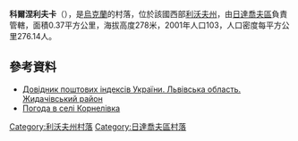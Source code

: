 {{coord|49|15|39|N|24|4|41|E|scale:100000|display=title}}

'''科爾涅利夫卡'''（{{lang-uk|Корнелівка}}），是[[烏克蘭|烏克蘭]]的村落，位於該國西部[[利沃夫州|利沃夫州]]，由[[日達喬夫區|日達喬夫區]]負責管轄，面積0.37平方公里，海拔高度278米，2001年人口103，人口密度每平方公里276.14人。

==參考資料==
*[http://www.uaidx.com/13/282/index Довідник поштових індексів України. Львівська область. Жидачівський район] {{Wayback|url=http://www.uaidx.com/13/282/index |date=20160909184734 }}
* [http://weather.in.ua/ua/l'vovskaja/11504 Погода в селі Корнелівка]{{Wayback|url=http://weather.in.ua/ua/l%27vovskaja/11504 |date=20111221173445 }}

{{DEFAULTSORT:Корнелівка}}
[[Category:利沃夫州村落|Category:利沃夫州村落]]
[[Category:日達喬夫區村落|Category:日達喬夫區村落]]


{{Lviv-geo-stub}}
